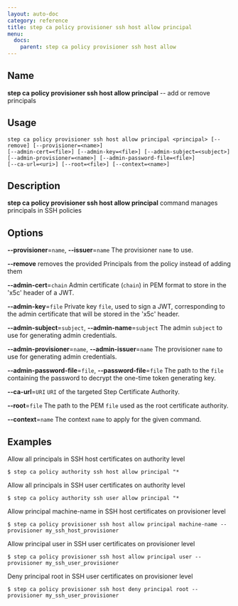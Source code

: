 ```yaml
---
layout: auto-doc
category: reference
title: step ca policy provisioner ssh host allow principal
menu:
  docs:
    parent: step ca policy provisioner ssh host allow
---
```


## Name
**step ca policy provisioner ssh host allow principal** -- add or remove principals

## Usage

```raw
step ca policy provisioner ssh host allow principal <principal> [--remove] [--provisioner=<name>]
[--admin-cert=<file>] [--admin-key=<file>] [--admin-subject=<subject>]
[--admin-provisioner=<name>] [--admin-password-file=<file>]
[--ca-url=<uri>] [--root=<file>] [--context=<name>]
```

## Description

**step ca policy provisioner ssh host allow principal** command manages principals in SSH policies

## Options


**--provisioner**=`name`, **--issuer**=`name`
The provisioner `name` to use.

**--remove**
removes the provided Principals from the policy instead of adding them

**--admin-cert**=`chain`
Admin certificate (`chain`) in PEM format to store in the 'x5c' header of a JWT.

**--admin-key**=`file`
Private key `file`, used to sign a JWT, corresponding to the admin certificate that will
be stored in the 'x5c' header.

**--admin-subject**=`subject`, **--admin-name**=`subject`
The admin `subject` to use for generating admin credentials.

**--admin-provisioner**=`name`, **--admin-issuer**=`name`
The provisioner `name` to use for generating admin credentials.

**--admin-password-file**=`file`, **--password-file**=`file`
The path to the `file` containing the password to decrypt the one-time token
generating key.

**--ca-url**=`URI`
`URI` of the targeted Step Certificate Authority.

**--root**=`file`
The path to the PEM `file` used as the root certificate authority.

**--context**=`name`
The context `name` to apply for the given command.

## Examples

Allow all principals in SSH host certificates on authority level
```shell
$ step ca policy authority ssh host allow principal "*
```

Allow all principals in SSH user certificates on authority level
```shell
$ step ca policy authority ssh user allow principal "*
```

Allow principal machine-name in SSH host certificates on provisioner level
```shell
$ step ca policy provisioner ssh host allow principal machine-name --provisioner my_ssh_host_provisioner
```

Allow principal user in SSH user certificates on provisioner level
```shell
$ step ca policy provisioner ssh host allow principal user --provisioner my_ssh_user_provisioner
```

Deny principal root in SSH user certificates on provisioner level
```shell
$ step ca policy provisioner ssh host deny principal root --provisioner my_ssh_user_provisioner
```

